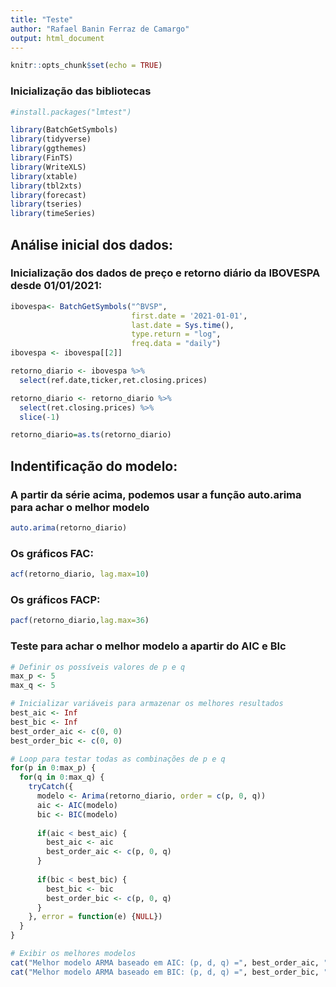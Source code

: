 ---
title: "Teste"
author: "Rafael Banin Ferraz de Camargo"
output: html_document
---

```{r setup, include=FALSE}
knitr::opts_chunk$set(echo = TRUE)
```

### Inicialização das bibliotecas
```{r,message=FALSE, warning=FALSE}
#install.packages("lmtest")

library(BatchGetSymbols)
library(tidyverse)
library(ggthemes) 
library(FinTS)
library(WriteXLS)
library(xtable)
library(tbl2xts)
library(forecast)
library(tseries)
library(timeSeries)
```

## Análise inicial dos dados:
### Inicialização dos dados de preço e retorno diário da IBOVESPA desde 01/01/2021:
```{r, message=FALSE, warning=FALSE}
ibovespa<- BatchGetSymbols("^BVSP",
                           first.date = '2021-01-01',
                           last.date = Sys.time(),
                           type.return = "log",
                           freq.data = "daily")
ibovespa <- ibovespa[[2]]

retorno_diario <- ibovespa %>% 
  select(ref.date,ticker,ret.closing.prices) 

retorno_diario <- retorno_diario %>%
  select(ret.closing.prices) %>% 
  slice(-1)

retorno_diario=as.ts(retorno_diario)
```

## Indentificação do modelo:
### A partir da série acima, podemos usar a função auto.arima para achar o melhor modelo
```{r}
auto.arima(retorno_diario)
```
### Os gráficos FAC:
```{r}
acf(retorno_diario, lag.max=10) 

```

### Os gráficos FACP:
```{r}
pacf(retorno_diario,lag.max=36)

```

### Teste para achar o melhor modelo a apartir do AIC e BIc
```{r}
# Definir os possíveis valores de p e q
max_p <- 5
max_q <- 5

# Inicializar variáveis para armazenar os melhores resultados
best_aic <- Inf
best_bic <- Inf
best_order_aic <- c(0, 0)
best_order_bic <- c(0, 0)

# Loop para testar todas as combinações de p e q
for(p in 0:max_p) {
  for(q in 0:max_q) {
    tryCatch({
      modelo <- Arima(retorno_diario, order = c(p, 0, q))
      aic <- AIC(modelo)
      bic <- BIC(modelo)
      
      if(aic < best_aic) {
        best_aic <- aic
        best_order_aic <- c(p, 0, q)
      }
      
      if(bic < best_bic) {
        best_bic <- bic
        best_order_bic <- c(p, 0, q)
      }
    }, error = function(e) {NULL})
  }
}

# Exibir os melhores modelos
cat("Melhor modelo ARMA baseado em AIC: (p, d, q) =", best_order_aic, "\n")
cat("Melhor modelo ARMA baseado em BIC: (p, d, q) =", best_order_bic, "\n")

```